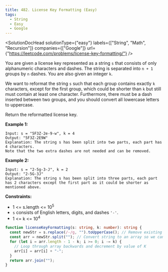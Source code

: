 ```yaml
---
title: 482. License Key Formatting (Easy)
tags:
  - String
  - Easy
  - Google
---
```



<SolutionDocHead
  solutionType={"easy"}
  labels={["String", "Math", "Recursion"]}
  companies={["Google"]}
  url={"https://leetcode.com/problems/license-key-formatting/"}
/>

You are given a license key represented as a string `s` that consists of only alphanumeric characters and dashes. The string is separated into `n + 1` groups by `n` dashes. You are also given an integer `k`.

We want to reformat the string `s` such that each group contains exactly `k` characters, except for the first group, which could be shorter than `k` but still must contain at least one character. Furthermore, there must be a dash inserted between two groups, and you should convert all lowercase letters to uppercase.

Return the reformatted license key.

<b>Example 1:</b>

```
Input: s = "5F3Z-2e-9-w", k = 4
Output: "5F3Z-2E9W"
Explanation: The string s has been split into two parts, each part has 4 characters.
Note that the two extra dashes are not needed and can be removed.
```

<b>Example 2:</b>

```
Input: s = "2-5g-3-J", k = 2
Output: "2-5G-3J"
Explanation: The string s has been split into three parts, each part has 2 characters except the first part as it could be shorter as mentioned above.
```

<b>Constraints:</b>

- 1 <= s.length <= 10<sup>5</sup>
- `s` consists of English letters, digits, and dashes `'-'`.
- 1 <= k <= 10<sup>4</sup>

```ts title=solution.ts
function licenseKeyFormatting(s: string, k: number): string {
  const newStr = s.replace(/-/g, "").toUpperCase(); // Remove existing dashes and convert any lowercase letters to uppercase
  const arr = newStr.split(""); // Convert string to an array so we can manipulate it
  for (let i = arr.length - 1 - k; i >= 0; i -= k) {
    // Loop through array backwards and decrement by value of K
    arr[i] = arr[i] + "-";
  }
  return arr.join("");
}
```

